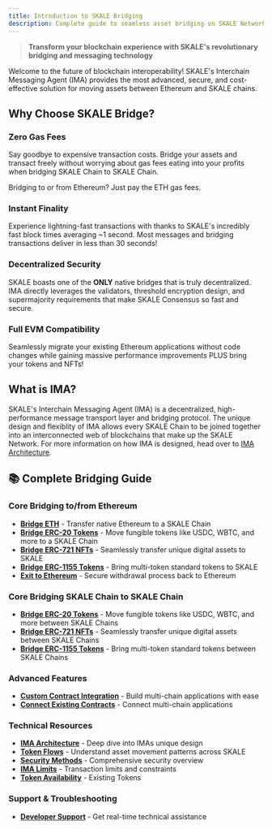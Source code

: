 ```yaml
---
title: Introduction to SKALE Bridging
description: Complete guide to seamless asset bridging on SKALE Network - Zero gas fees, instant finality, and enterprise-grade security
---
```



> **Transform your blockchain experience with SKALE's revolutionary bridging and messaging technology**

Welcome to the future of blockchain interoperability! SKALE's Interchain Messaging Agent (IMA) provides the most advanced, secure, and cost-effective solution for moving assets between Ethereum and SKALE chains.

## Why Choose SKALE Bridge?

### **Zero Gas Fees** 
Say goodbye to expensive transaction costs. Bridge your assets and transact freely without worrying about gas fees eating into your profits when bridging SKALE Chain to SKALE Chain.

<Aside type="note">
Bridging to or from Ethereum? Just pay the ETH gas fees.
</Aside>

### **Instant Finality**
Experience lightning-fast transactions with thanks to SKALE's incredibly fast block times averaging ~1 second. Most messages and bridging transactions deliver in less than 30 seconds!

### **Decentralized Security**
SKALE boasts one of the **ONLY** native bridges that is truly decentralized. IMA directly leverages the validators, threshold encryption design, and supermajority requirements that make SKALE Consensus so fast and secure.

### **Full EVM Compatibility**
Seamlessly migrate your existing Ethereum applications without code changes while gaining massive performance improvements PLUS bring your tokens and NFTs!

## What is IMA? 

SKALE's Interchain Messaging Agent (IMA) is a decentralized, high-performance message transport layer and bridging protocol.
The unique design and flexiblity of IMA allows every SKALE Chain to be joined together into an interconnected web of blockchains that make up the SKALE Network. For more information on how IMA is designed, head over to [IMA Architecture](/skale-bridge/ima-architecture).

## 📚 Complete Bridging Guide

### **Core Bridging to/from Ethereum**
- **[Bridge ETH](/skale-bridge/ethereum/bridge-eth)** - Transfer native Ethereum to a SKALE Chain
- **[Bridge ERC-20 Tokens](/skale-bridge/ethereum/bridge-erc20)** - Move fungible tokens like USDC, WBTC, and more to a SKALE Chain
- **[Bridge ERC-721 NFTs](/skale-bridge/ethereum/bridge-erc721)** - Seamlessly transfer unique digital assets to SKALE
- **[Bridge ERC-1155 Tokens](/skale-bridge/ethereum/bridge-erc1155)** - Bring multi-token standard tokens to SKALE
- **[Exit to Ethereum](/skale-bridge/ethereum/exit-to-ethereum)** - Secure withdrawal process back to Ethereum

### **Core Bridging SKALE Chain to SKALE Chain**
- **[Bridge ERC-20 Tokens](/skale-bridge/skale/bridge-erc20)** - Move fungible tokens like USDC, WBTC, and more between SKALE Chains
- **[Bridge ERC-721 NFTs](/skale-bridge/skale/bridge-erc721)** - Seamlessly transfer unique digital assets between SKALE Chains
- **[Bridge ERC-1155 Tokens](/skale-bridge/skale/bridge-erc1155)** - Bring multi-token standard tokens between SKALE Chains

### **Advanced Features**
- **[Custom Contract Integration](/skale-bridge/messaging-layer/create-custom-contracts)** - Build multi-chain applications with ease
- **[Connect Existing Contracts](/skale-bridge/messaging-layer/connect-custom-contracts)** - Connect multi-chain applications

### **Technical Resources**
- **[IMA Architecture](/skale-bridge/ima-architecture)** - Deep dive into IMAs unique design
- **[Token Flows](./token-flows)** - Understand asset movement patterns across SKALE
- **[Security Methods](./security-methods)** - Comprehensive security overview
- **[IMA Limits](./ima-limits)** - Transaction limits and constraints
- **[Token Availability](./token-availability)** - Existing Tokens 

### **Support & Troubleshooting**
- **[Developer Support](https://discord.gg/skale)** - Get real-time technical assistance